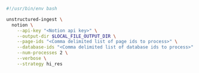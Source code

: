 ```bash Shell
#!/usr/bin/env bash

unstructured-ingest \
  notion \
    --api-key "<Notion api key>" \
    --output-dir $LOCAL_FILE_OUTPUT_DIR \
    --page-ids "<Comma delimited list of page ids to process>" \
    --database-ids "<Comma delimited list of database ids to process>" \
    --num-processes 2 \
    --verbose \
    --strategy hi_res
```
